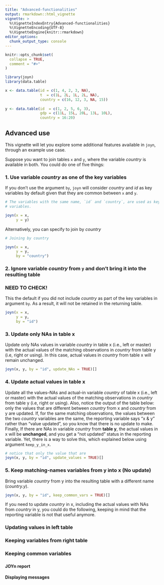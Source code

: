 ```yaml
---
title: "Advanced-functionalities"
output: rmarkdown::html_vignette
vignette: >
  %\VignetteIndexEntry{Advanced-functionalities}
  %\VignetteEncoding{UTF-8}
  %\VignetteEngine{knitr::rmarkdown}
editor_options: 
  chunk_output_type: console
---
```


```r

knitr::opts_chunk$set(
  collapse = TRUE,
  comment = "#>"
)


```

```r

library(joyn)
library(data.table)

x <- data.table(id = c(1, 4, 2, 3, NA),
                t  = c(1L, 2L, 1L, 2L, NA),
                country = c(16, 12, 3, NA, 15))
  
y <- data.table(id  = c(1, 2, 5, 6, 3),
                gdp = c(11L, 15L, 20L, 13L, 10L),
                country = 16:20)

```

## Advanced use

This vignette will let you explore some additional features available in `joyn`, through an example use case.

Suppose you want to join tables `x` and `y`, where the variable *country* is available in both. You could do one of five things:

### 1. Use variable *country* as one of the key variables

If you don't use the argument `by`, `joyn` will consider *country* and *id* as key variables by default given that they are common between `x` and `y`. 

```r

# The variables with the same name, `id` and `country`, are used as key
# variables.

joyn(x = x, 
     y = y)

```

Alternatively, you can specify to join by *country*

```r

# Joining by country

joyn(x = x, 
     y = y, 
     by = "country")

```

### 2. Ignore variable *country* from `y` and don't bring it into the resulting table
### NEED TO CHECK!

This the default if you did not include *country* as part of the key variables
in argument `by`. As a result, it will not be retained in the returning table.

```r

joyn(x = x, 
     y = y, 
     by = "id")

```

### 3. Update only NAs in table x

Update only NAs values in variable *country* in table x (i.e., left or master)
with the actual values of the matching observations in *country* from table y
(i.e, right or using). In this case, actual values in *country* from table x
will remain unchanged.

```r
joyn(x, y, by = "id", update_NAs = TRUE)[]
```

### 4. Update actual values in table x

Update all the values--NAs and actual--in variable *country* of table x (i.e.,
left or master) with the actual values of the matching observations in *country*
from table y (i.e, right or using). Also, notice the output of the table below:
only the values that are different between *country* from x and *country* from y
are updated. If, for the same matching observations, the values between the two
*country* variables are the same, the reporting variable says "x & y" rather
than "value updated", so you know that there is no update to make. Finally, If
there are NAs in variable *country* from **table y**, the actual values in x
will be **unchanged**, and you get a "not updated" status in the reporting
variable. Yet, there is a way to solve this, which explained below using
argument `keep_y_in_x`.

```r
# notice that only the value that are 
joyn(x, y, by = "id", update_values = TRUE)[]
```

### 5. Keep matching-names variables from y into x (No update)

Bring variable *country* from y into the resulting table with a different name
(*country.y*).

```r
joyn(x, y, by = "id", keep_common_vars = TRUE)[]
```

If you need to update *country* in x, including the actual values with NAs from
*country* in y, you could do the following, keeping in mind that the reporting
variable is not that useful anymore.

### Updating values in left table

### Keeping variables from right table

### Keeping common variables

### 

#### JOYn report

**Displaying messages**

### 
